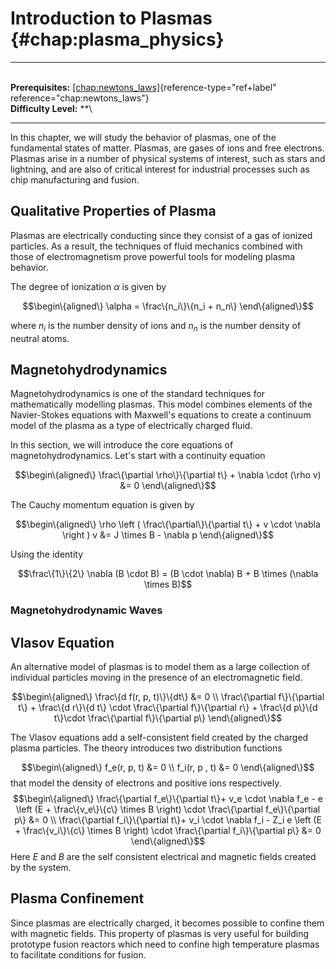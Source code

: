 # Introduction to Plasmas \{#chap:plasma_physics\}

------------------------------------------------------------------------

\
**Prerequisites:**
[\[chap:newtons_laws\]](#chap:newtons_laws)\{reference-type="ref+label"
reference="chap:newtons_laws"\}\
**Difficulty Level:** \*\*\

------------------------------------------------------------------------

In this chapter, we will study the behavior of plasmas, one of the
fundamental states of matter. Plasmas, are gases of ions and free
electrons. Plasmas arise in a number of physical systems of interest,
such as stars and lightning, and are also of critical interest for
industrial processes such as chip manufacturing and fusion.

## Qualitative Properties of Plasma

Plasmas are electrically conducting since they consist of a gas of
ionized particles. As a result, the techniques of fluid mechanics
combined with those of electromagnetism prove powerful tools for
modeling plasma behavior.

The degree of ionization $\alpha$ is given by

$$\begin\{aligned\}
\alpha = \frac\{n_i\}\{n_i + n_n\}
\end\{aligned\}$$

where $n_i$ is the number density of ions and $n_n$ is the number
density of neutral atoms.

## Magnetohydrodynamics

Magnetohydrodynamics is one of the standard techniques for
mathematically modelling plasmas. This model combines elements of the
Navier-Stokes equations with Maxwell's equations to create a continuum
model of the plasma as a type of electrically charged fluid.

In this section, we will introduce the core equations of
magnetohydrodynamics. Let's start with a continuity equation

$$\begin\{aligned\}
    \frac\{\partial \rho\}\{\partial t\} + \nabla \cdot (\rho v) &= 0
\end\{aligned\}$$

The Cauchy momentum equation is given by

$$\begin\{aligned\}
\rho \left ( \frac\{\partial\}\{\partial t\} + v \cdot \nabla  \right ) v &= J \times B - \nabla p 
\end\{aligned\}$$

Using the identity

$$\frac\{1\}\{2\} \nabla (B \cdot B) = (B \cdot \nabla) B + B \times (\nabla \times B)$$

### Magnetohydrodynamic Waves

## Vlasov Equation

An alternative model of plasmas is to model them as a large collection
of individual particles moving in the presence of an electromagnetic
field.

$$\begin\{aligned\}
    \frac\{d f(r, p, t)\}\{dt\} &= 0 \\
    \frac\{\partial f\}\{\partial t\} + \frac\{d r\}\{d t\} \cdot \frac\{\partial f\}\{\partial r\} + \frac\{d p\}\{d t\}\cdot \frac\{\partial f\}\{\partial p\}
\end\{aligned\}$$

The Vlasov equations add a self-consistent field created by the charged
plasma particles. The theory introduces two distribution functions

$$\begin\{aligned\}
    f_e(r, p, t) &= 0 \\
    f_i(r, p , t) &= 0
\end\{aligned\}$$ that model the density of electrons and positive ions
respectively. $$\begin\{aligned\}
    \frac\{\partial f_e\}\{\partial t\}+ v_e \cdot \nabla f_e - e \left (E + \frac\{v_e\}\{c\} \times B \right) \cdot \frac\{\partial f_e\}\{\partial p\} &= 0 \\
    \frac\{\partial f_i\}\{\partial t\}+ v_i \cdot \nabla f_i - Z_i e \left (E + \frac\{v_i\}\{c\} \times B \right) \cdot \frac\{\partial f_i\}\{\partial p\} &= 0
\end\{aligned\}$$ Here $E$ and $B$ are the self consistent electrical and
magnetic fields created by the system.

## Plasma Confinement

Since plasmas are electrically charged, it becomes possible to confine
them with magnetic fields. This property of plasmas is very useful for
building prototype fusion reactors which need to confine high
temperature plasmas to facilitate conditions for fusion.
